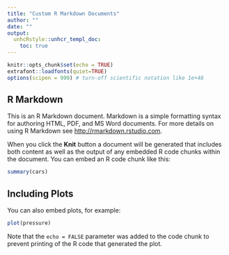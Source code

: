 ```yaml
---
title: "Custom R Markdown Documents"
author: ""
date: ""
output:
  unhcRstyle::unhcr_templ_doc:
    toc: true
---
```



```r
knitr::opts_chunk$set(echo = TRUE)
extrafont::loadfonts(quiet=TRUE)
options(scipen = 999) # turn-off scientific notation like 1e+48
```

## R Markdown

This is an R Markdown document. Markdown is a simple formatting syntax for authoring HTML, PDF, and MS Word documents. For more details on using R Markdown see <http://rmarkdown.rstudio.com>.

When you click the **Knit** button a document will be generated that includes both content as well as the output of any embedded R code chunks within the document. You can embed an R code chunk like this:

```r
summary(cars)
```

## Including Plots

You can also embed plots, for example:

```r
plot(pressure)
```

Note that the `echo = FALSE` parameter was added to the code chunk to prevent printing of the R code that generated the plot.


